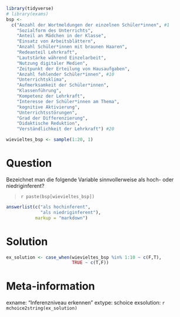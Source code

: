 ```r
library(tidyverse)
# library(exams)
bsp <-
  c("Anzahl der Wortmeldungen der einzelnen Schüler*innen", #1
    "Sozialform des Unterrichts",
    "Anteil an Mädchen in der Klasse",
    "Einsatz von Arbeitsblättern",
    "Anzahl Schüler*innen mit braunen Haaren",
    "Redeanteil Lehrkraft",
    "Lautstärke während Einzelarbeit",
    "Nutzung digitaler Medien",
    "Zeitpunkt der Erteilung von Hausaufgaben",
    "Anzahl fehlender Schüler*innen", #10
    "Unterrichtsklima",
    "Aufmerksamkeit der Schüler*innen",
    "Klassenführung",
    "Kompetenz der Lehrkraft",
    "Interesse der Schüler*innen am Thema",
    "kognitive Aktivierung",
    "Unterrichtsstörungen",
    "Grad der Differenzierung",
    "Didaktische Reduktion",
    "Verständlichkeit der Lehrkraft") #20

wievieltes_bsp <- sample(1:20, 1)
```


Question
========
Bezeichnet man die folgende Variable sinnvollerweise als hoch- oder niedriginferent?

> `r paste(bsp[wievieltes_bsp])`


```r
answerlist(c("als hochinferent",
             "als niedriginferent"), 
           markup = "markdown")
```

Solution
========

```r
ex_solution <- case_when(wievieltes_bsp %in% 1:10 ~ c(F,T),
                         TRUE ~ c(T,F))
```


Meta-information
================
exname: "Inferenzniveau erkennen"
extype: schoice
exsolution: `r mchoice2string(ex_solution)`
